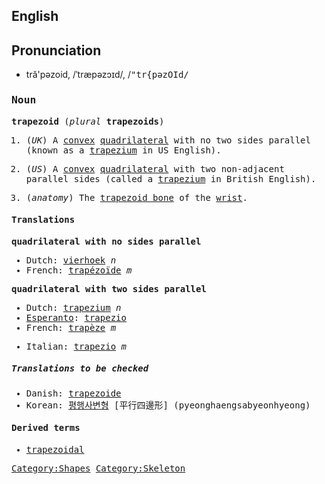 {{wikipedia}}
==English==
==Pronunciation==

*tră'pəzoid, /ˈtræpəzɔɪd/, /<tt>"tr{pəzOId<tt>/

===Noun===
'''trapezoid''' (''plural'' '''trapezoids''')

#{{geometry}} (''UK'') A [[convex]] [[quadrilateral]] with no two sides parallel (known as a [[trapezium]] in US English).
#{{geometry}} (''US'') A [[convex]] [[quadrilateral]] with two non-adjacent parallel sides (called a [[trapezium]] in British English).
#(''anatomy'') The [[trapezoid bone]] of the [[wrist]].

====Translations====

'''quadrilateral with no sides parallel'''
{{top}}
*Dutch: [[vierhoek]] ''n''
*French: [[trapézoïde]] ''m''
{{mid}}
{{bottom}}

'''quadrilateral with two sides parallel'''
{{top}}
*Dutch: [[trapezium]] ''n''
*[[Esperanto]]: [[trapezio]]
*French: [[trapèze]] ''m''
{{mid}}
*Italian: [[trapezio]] ''m''
{{bottom}}

=====Translations to be checked=====
<!--Remove this section once all of the translations below have been moved into the tables above.-->
{{checktrans}}

*Danish: [[trapezoide]]
*Korean: [[평행사변형]] [平行四邊形] (pyeonghaengsabyeonhyeong)

====Derived terms====
*[[trapezoidal]]

[[Category:Shapes]]
[[Category:Skeleton]]